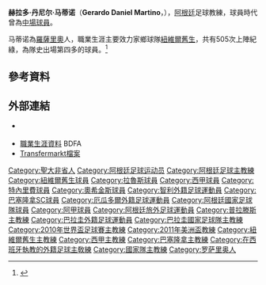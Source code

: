 {{NoteTA
|T=zh-hans:赫拉多·马蒂诺; zh-hant:赫拉多·馬蒂諾; zh-hk:謝拉度·馬天奴;
|G1=football
|G2=西甲
|G3=南美球會
|G4=uefa
|1=zh-hans:赫拉多; zh-hant:赫拉多; zh-hk:謝拉度;
|2=zh-hans:马蒂诺; zh-hant:馬蒂諾; zh-hk:馬天奴;
}}
{{Infobox football biography
| name                = 赫拉多·马蒂诺<br/>''Gerardo Martino''
| image               = [[File:Gerardo_Martino_(marzo_de_2014).jpg|250px]]
| caption             = 马蒂诺，2014年
| fullname            = Gerardo Daniel Martino
| birth_date          = {{birth date and age|1962|11|20}}
| birth_place         = [[阿根廷|阿根廷]][[罗薩里奥|罗薩里奥]]
| death_date          =
| height              =
| position            = [[中场|進攻中場]]
| currentclub         = [[墨西哥國家足球隊|墨西哥]] (領隊)
| youthyears1         =
| youthclubs1         = [[纽韦尔老男孩竞技俱乐部|紐維爾舊生]]
| years1              = 1980–1990
| years2              = 1991
| years3              = 1991–1994
| years4              = 1994–1995
| years5              = 1995
| years6              = 1996
| years7              = 1996
| clubs1              = [[纽韦尔老男孩竞技俱乐部|紐維爾舊生]]
| clubs2              = [[特內里費足球俱樂部|特內里費]]
| clubs3              = [[纽韦尔老男孩竞技俱乐部|紐維爾舊生]]
| clubs4              = [[拉努斯竞技俱乐部|拉努斯]]
| clubs5              = [[纽韦尔老男孩竞技俱乐部|紐維爾舊生]]
| clubs6              = [[巴塞罗那体育俱乐部|巴塞罗那SC]]
| clubs7              = [[奧希金斯足球會|奥希金斯]]
| caps1               = 392
| caps2               = 15
| caps3               = 81
| caps4               = 30
| caps5               = 15
| caps6               = 5
| caps7               = 0
| goals1              = 35
| goals2              = 1
| goals3              = 2
| goals4              = 3
| goals5              = 0
| goals6              = 0
| goals7              = 0
| totalcaps           = 538
| totalgoals          = 41
| nationalyears1      = 1991
| nationalteam1       = [[阿根廷國家足球隊|阿根廷]]
| nationalcaps1       = 1
| nationalgoals1      = 0
| medaltemplates      =
| manageryears1       = 1998
| manageryears2       = 1999
| manageryears3       = 2000
| manageryears4       = 2002–2003
| manageryears5       = 2003–2004
| manageryears6       = 2005
| manageryears7       = 2005–2006
| manageryears8       = 2006–2011
| manageryears9       = 2012–2013
| manageryears10      = 2013–2014
| manageryears11      = 2014–2016
| manageryears12      = 2016–2018
| manageryears13      = 2019–
| managerclubs1       = [[Almirante_Brown_de_Arrecifes|Brown de Arrecifes]]
| managerclubs2       = [[普拉滕斯竞技俱乐部|普拉滕斯]]
| managerclubs3       = [[科尔多瓦学院足球俱乐部|科尔多瓦学院]]
| managerclubs4       = [[自由俱乐部|自由队]]
| managerclubs5       = [[波特诺山丘|波特诺山丘]]
| managerclubs6       = [[科隆竞技俱乐部|科隆]]
| managerclubs7       = [[自由俱乐部|自由队]]
| managerclubs8       = [[巴拉圭國家足球隊|巴拉圭]]
| managerclubs9       = [[纽韦尔老男孩竞技俱乐部|紐維爾舊生]]
| managerclubs10       = [[巴塞罗那足球俱乐部|巴塞羅那]]
| managerclubs11       = [[阿根廷國家足球隊|阿根廷]]
| managerclubs12      = [[阿特蘭大聯足球會|阿特蘭大聯]]
| managerclubs13       = [[墨西哥國家足球隊|墨西哥]]
}}
'''赫拉多·丹尼尔·马蒂诺'''（'''Gerardo Daniel Martino'''，{{bd|1962年|11月20日|catIdx=Martino, Gerardo}}），[[阿根廷|阿根廷]]足球教練，球員時代曾為[[中场|中場球員]]。

马蒂诺為[[羅薩里奧|羅薩里奧]]人，職業生涯主要效力家鄉球隊[[纽韦尔老男孩竞技俱乐部|紐維爾舊生]]，共有505次上陣紀綠，為隊史出場第四多的球員。<ref>{{cite web |url=http://sports.qq.com/a/20130723/015450.htm|title=梅西力挺助马蒂诺接手巴萨 助教竟是球王恩师|date=2013-07-23|publisher=腾讯体育|language=zh-hans|accessdate=2013-07-23}}</ref>

== 參考資料 ==
{{reflist}}

==外部連結==
* {{NFT player|pid=21876}}  {{en icon}}
* [http://www.bdfa.com.ar/jugadores-GERARDO-DANIEL-MARTINO-912.html 職業生涯資料] {{Wayback|url=http://www.bdfa.com.ar/jugadores-GERARDO-DANIEL-MARTINO-912.html |date=20140222011731 }} BDFA  {{en icon}}
* [https://web.archive.org/web/20130929104625/http://www.transfermarkt.co.uk/en/gerardo-martino/leistung-saison/trainer_5616.html Transfermarkt檔案] {{en icon}}

{{2010年世界盃足球賽巴拉圭參賽名單}}
{{2015年美洲國家盃足球賽阿根廷參賽名單}}
{{2016年美洲盃足球賽阿根廷參賽名單}}

{{DEFAULTSORT:Martino, Gerardo}}
[[Category:聖大非省人|Category:聖大非省人]]
[[Category:阿根廷足球运动员|Category:阿根廷足球运动员]]
[[Category:阿根廷足球主教練|Category:阿根廷足球主教練]]
[[Category:紐維爾舊生球員|Category:紐維爾舊生球員]]
[[Category:拉魯斯球員|Category:拉魯斯球員]]
[[Category:西甲球員|Category:西甲球員]]
[[Category:特內里費球員|Category:特內里費球員]]
[[Category:奧希金斯球員|Category:奧希金斯球員]]
[[Category:智利外籍足球運動員|Category:智利外籍足球運動員]]
[[Category:巴塞隆拿SC球員|Category:巴塞隆拿SC球員]]
[[Category:厄瓜多爾外籍足球運動員|Category:厄瓜多爾外籍足球運動員]]
[[Category:阿根廷國家足球隊球員|Category:阿根廷國家足球隊球員]]
[[Category:阿甲球員|Category:阿甲球員]]
[[Category:阿根廷旅外足球運動員|Category:阿根廷旅外足球運動員]]
[[Category:普拉滕斯主教練|Category:普拉滕斯主教練]]
[[Category:巴拉圭外籍足球運動員|Category:巴拉圭外籍足球運動員]]
[[Category:巴拉圭國家足球隊主教練|Category:巴拉圭國家足球隊主教練]]
[[Category:2010年世界盃足球賽主教練|Category:2010年世界盃足球賽主教練]]
[[Category:2011年美洲盃教練|Category:2011年美洲盃教練]]
[[Category:紐維爾舊生主教練|Category:紐維爾舊生主教練]]
[[Category:西甲主教練|Category:西甲主教練]]
[[Category:巴塞隆拿主教練|Category:巴塞隆拿主教練]]
[[Category:在西班牙執教的外籍足球主敎練|Category:在西班牙執教的外籍足球主敎練]]
[[Category:國家隊主教練|Category:國家隊主教練]]
[[Category:罗萨里奥人|Category:罗萨里奥人]]